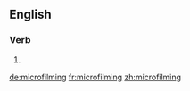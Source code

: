 ==English==

===Verb===
{{head|en}}

# {{present participle of|microfilm|lang=en}}

[[de:microfilming]]
[[fr:microfilming]]
[[zh:microfilming]]
